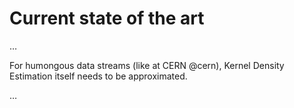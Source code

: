 # Current state of the art {#currentState}

...

For humongous data streams (like at CERN @cern), Kernel Density Estimation itself needs to be approximated.

...